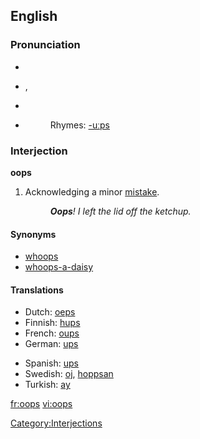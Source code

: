 {{see|OOPS}}
==English==
===Pronunciation===
*{{IPA|/uːps/, /ʊps/}}
*{{AHD|o͞ops}}, {{SAMPA|/u:ps/}}
*{{audio|en-us-oops.ogg|Audio (US)}}
*{{audio|en-uk-Oops.ogg|Audio (UK)}}
*:Rhymes: [[Rhymes:English:-uːps|-uːps]]

===Interjection===
'''oops'''

# Acknowledging a minor [[mistake]].
#:'''''Oops'''!  I left the lid off the ketchup.''

====Synonyms====
*[[whoops]]
*[[whoops-a-daisy]]

====Translations====
{{top}}
*Dutch: [[oeps]]
*Finnish: [[hups]]
*French: [[oups]]
*German: [[ups]]
{{mid}}
*Spanish: [[ups]]
*Swedish: [[oj]], [[hoppsan]]
*Turkish: [[ay]] <!----(Pronounced "I!")---->
{{bottom}} 
[[Category:Interjections]]

[[fr:oops]]
[[vi:oops]]
